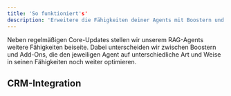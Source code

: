 ```yaml
---
title: 'So funktioniert's'
description: 'Erweitere die Fähigkeiten deiner Agents mit Boostern und Add-Ons.'
---
```


Neben regelmäßigen Core-Updates stellen wir unserem RAG-Agents weitere Fähigkeiten beiseite. Dabei unterscheiden wir zwischen Boostern und Add-Ons, die den jeweiligen Agent auf unterschiedliche Art und Weise in seinen Fähigkeiten noch weiter optimieren.

## CRM-Integration

